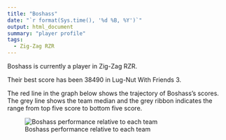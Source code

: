 ```yaml
---
title: "Boshass"
date: "`r format(Sys.time(), '%d %B, %Y')`"
output: html_document
summary: "player profile"
tags:
  - Zig-Zag RZR
---
```


Boshass is currently a player in Zig-Zag RZR.

Their best score has been 38490 in Lug-Nut With Friends 3.

The red line in the graph below shows the trajectory of Boshass's scores. The grey line shows the team median and the grey ribbon indicates the range from top five score to bottom five score.

![Boshass performance relative to each team](Boshass.jpg)
